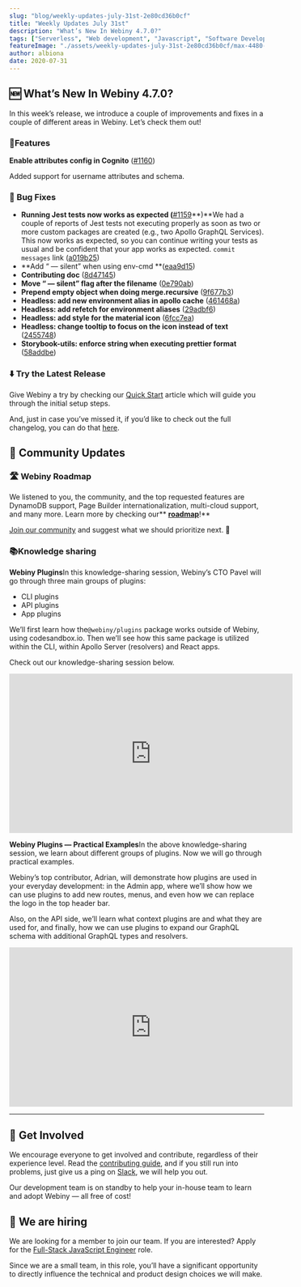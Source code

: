 ```yaml
---
slug: "blog/weekly-updates-july-31st-2e80cd36b0cf"
title: "Weekly Updates July 31st"
description: "What’s New In Webiny 4.7.0?"
tags: ["Serverless", "Web development", "Javascript", "Software Development", "GraphQL"]
featureImage: "./assets/weekly-updates-july-31st-2e80cd36b0cf/max-4480-1Ai44qMLu51qgCi5MsAgJfg.png"
author: albiona
date: 2020-07-31
---
```


## 🆕 What’s New In Webiny 4.7.0?

In this week’s release, we introduce a couple of improvements and fixes in a couple of different areas in Webiny. Let’s check them out!

### 🚀Features

**Enable attributes config in Cognito** ([#1160](https://github.com/webiny/webiny-js/issues/1160))

Added support for username attributes and schema.

### 🐞 Bug Fixes

- **Running Jest tests now works as expected (**[#1159](https://github.com/webiny/webiny-js/pull/1159)**)**We had a couple of reports of Jest tests not executing properly as soon as two or more custom packages are created (e.g., two Apollo GraphQL Services). This now works as expected, so you can continue writing your tests as usual and be confident that your app works as expected.
  `commit messages` link ([a019b25](https://github.com/webiny/webiny-js/commit/a019b2581d9f230b6e162b945d22336d2ec8a7f9))
- **Add “ — silent” when using env-cmd **([eaa9d15](https://github.com/webiny/webiny-js/commit/eaa9d15ce4adc6570b4b49e1c9223da1eaadb9d1))
- **Contributing doc** ([8d47145](https://github.com/webiny/webiny-js/commit/8d4714534c51848bd53366eefdb979d657167861))
- **Move “ — silent” flag after the filename** ([0e790ab](https://github.com/webiny/webiny-js/commit/0e790abffaa1a2eb1a317620b6d4a97f0e0358a9))
- **Prepend empty object when doing merge.recursive** ([9f677b3](https://github.com/webiny/webiny-js/commit/9f677b323409b9ce5933fbdb04d8f0adf58881e9))
- **Headless: add new environment alias in apollo cache** ([461468a](https://github.com/webiny/webiny-js/commit/461468a92ff952c1fa3bb901e586e5aa30b5281b))
- **Headless: add refetch for environment aliases** ([29adbf6](https://github.com/webiny/webiny-js/commit/29adbf63a6f795d1d0eadaf35fb365ed745c80a9))
- **Headless: add style for the material icon** ([6fcc7ea](https://github.com/webiny/webiny-js/commit/6fcc7eabeb24cf2a77e8925f268e714d76285a14))
- **Headless: change tooltip to focus on the icon instead of text** ([2455748](https://github.com/webiny/webiny-js/commit/2455748d6713c5bc3f701a3b2b99a42c2d645b68))
- **Storybook-utils: enforce string when executing prettier format** ([58addbe](https://github.com/webiny/webiny-js/commit/58addbe9098e2be6c8da1376bba197c2ced6248e))

### ⬇️ Try the Latest Release

Give Webiny a try by checking our [Quick Start](https://docs.webiny.com/docs/get-started/quick-start) article which will guide you through the initial setup steps.

And, just in case you’ve missed it, if you’d like to check out the full changelog, you can do that [here](https://github.com/webiny/webiny-js/releases/tag/v4.7.0).

## 🙌 Community Updates

### 🛣 Webiny Roadmap

We listened to you, the community, and the top requested features are DynamoDB support, Page Builder internationalization, multi-cloud support, and many more. Learn more by checking our\*\* **[roadmap](https://www.webiny.com/roadmap/)**!\*\*

[Join our community](https://www.webiny.com/slack) and suggest what we should prioritize next. 🚀

### 📚Knowledge sharing

**Webiny Plugins**In this knowledge-sharing session, Webiny’s CTO Pavel will go through three main groups of plugins:

- CLI plugins
- API plugins
- App plugins

We’ll first learn how the`@webiny/plugins` package works outside of Webiny, using codesandbox.io. Then we’ll see how this same package is utilized within the CLI, within Apollo Server (resolvers) and React apps.

Check out our knowledge-sharing session below.

<iframe width="560" height="315" src="https://www.youtube.com/embed/4qcDLzu8kVM" frameborder="0" allow="accelerometer; autoplay; clipboard-write; encrypted-media; gyroscope; picture-in-picture" allowfullscreen></iframe>

**Webiny Plugins — Practical Examples**In the above knowledge-sharing session, we learn about different groups of plugins. Now we will go through practical examples.

Webiny’s top contributor, Adrian, will demonstrate how plugins are used in your everyday development: in the Admin app, where we’ll show how we can use plugins to add new routes, menus, and even how we can replace the logo in the top header bar.

Also, on the API side, we’ll learn what context plugins are and what they are used for, and finally, how we can use plugins to expand our GraphQL schema with additional GraphQL types and resolvers.

<iframe width="560" height="315" src="https://www.youtube.com/embed/NGoZ3TDTYus" frameborder="0" allow="accelerometer; autoplay; clipboard-write; encrypted-media; gyroscope; picture-in-picture" allowfullscreen></iframe>

---

## 🤝 Get Involved

We encourage everyone to get involved and contribute, regardless of their experience level. Read the [contributing guide](https://github.com/webiny/webiny-js/blob/master/CONTRIBUTING.md), and if you still run into problems, just give us a ping on [Slack](https://www.webiny.com/slack), we will help you out.

Our development team is on standby to help your in-house team to learn and adopt Webiny — all free of cost!

## 🚀 We are hiring

We are looking for a member to join our team.
If you are interested? Apply for the [Full-Stack JavaScript Engineer](https://careers.webiny.com/full-stack-javascript-engineer/en) role.

Since we are a small team, in this role, you’ll have a significant opportunity to directly influence the technical and product design choices we will make.
